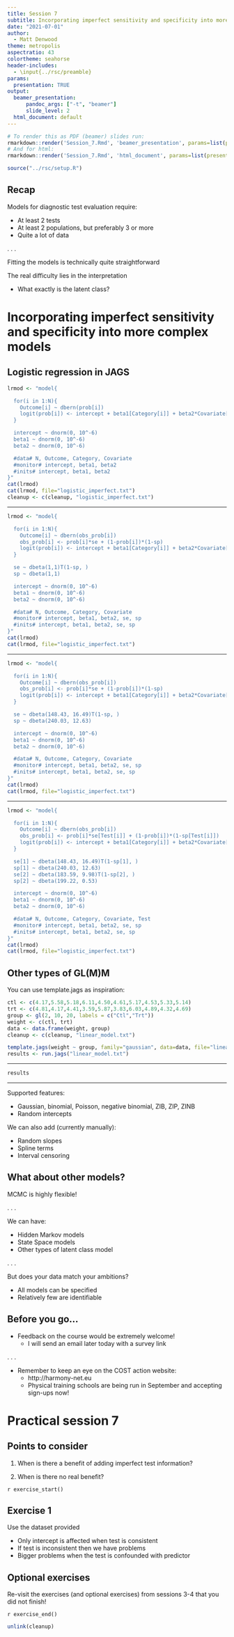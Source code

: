 ```yaml
---
title: Session 7
subtitle: Incorporating imperfect sensitivity and specificity into more complex models
date: "2021-07-01"
author:
  - Matt Denwood
theme: metropolis
aspectratio: 43
colortheme: seahorse
header-includes: 
  - \input{../rsc/preamble}
params:
  presentation: TRUE
output:
  beamer_presentation:
      pandoc_args: ["-t", "beamer"]
      slide_level: 2
  html_document: default
---
```


```r
# To render this as PDF (beamer) slides run:
rmarkdown::render('Session_7.Rmd', 'beamer_presentation', params=list(presentation=TRUE))
# And for html:
rmarkdown::render('Session_7.Rmd', 'html_document', params=list(presentation=FALSE))
```

```r
source("../rsc/setup.R")
```

## Recap

Models for diagnostic test evaluation require:

  - At least 2 tests
  - At least 2 populations, but preferably 3 or more
  - Quite a lot of data

. . .

Fitting the models is technically quite straightforward

The real difficulty lies in the interpretation

  - What exactly is the latent class?


# Incorporating imperfect sensitivity and specificity into more complex models

## Logistic regression in JAGS

```r
lrmod <- "model{

  for(i in 1:N){
    Outcome[i] ~ dbern(prob[i])
    logit(prob[i]) <- intercept + beta1[Category[i]] + beta2*Covariate[i]
  }

  intercept ~ dnorm(0, 10^-6)
  beta1 ~ dnorm(0, 10^-6)
  beta2 ~ dnorm(0, 10^-6)

  #data# N, Outcome, Category, Covariate
  #monitor# intercept, beta1, beta2
  #inits# intercept, beta1, beta2
}"
cat(lrmod)
cat(lrmod, file="logistic_imperfect.txt")
cleanup <- c(cleanup, "logistic_imperfect.txt")
```

- - -


```r
lrmod <- "model{

  for(i in 1:N){
    Outcome[i] ~ dbern(obs_prob[i])
    obs_prob[i] <- prob[i]*se + (1-prob[i])*(1-sp)
    logit(prob[i]) <- intercept + beta1[Category[i]] + beta2*Covariate[i]
  }

  se ~ dbeta(1,1)T(1-sp, )
  sp ~ dbeta(1,1)

  intercept ~ dnorm(0, 10^-6)
  beta1 ~ dnorm(0, 10^-6)
  beta2 ~ dnorm(0, 10^-6)

  #data# N, Outcome, Category, Covariate
  #monitor# intercept, beta1, beta2, se, sp
  #inits# intercept, beta1, beta2, se, sp
}"
cat(lrmod)
cat(lrmod, file="logistic_imperfect.txt")
```

- - -


```r
lrmod <- "model{

  for(i in 1:N){
    Outcome[i] ~ dbern(obs_prob[i])
    obs_prob[i] <- prob[i]*se + (1-prob[i])*(1-sp)
    logit(prob[i]) <- intercept + beta1[Category[i]] + beta2*Covariate[i]
  }

  se ~ dbeta(148.43, 16.49)T(1-sp, )
  sp ~ dbeta(240.03, 12.63)

  intercept ~ dnorm(0, 10^-6)
  beta1 ~ dnorm(0, 10^-6)
  beta2 ~ dnorm(0, 10^-6)

  #data# N, Outcome, Category, Covariate
  #monitor# intercept, beta1, beta2, se, sp
  #inits# intercept, beta1, beta2, se, sp
}"
cat(lrmod)
cat(lrmod, file="logistic_imperfect.txt")
```

- - -


```r
lrmod <- "model{

  for(i in 1:N){
    Outcome[i] ~ dbern(obs_prob[i])
    obs_prob[i] <- prob[i]*se[Test[i]] + (1-prob[i])*(1-sp[Test[i]])
    logit(prob[i]) <- intercept + beta1[Category[i]] + beta2*Covariate[i]
  }

  se[1] ~ dbeta(148.43, 16.49)T(1-sp[1], )
  sp[1] ~ dbeta(240.03, 12.63)
  se[2] ~ dbeta(183.59, 9.98)T(1-sp[2], )
  sp[2] ~ dbeta(199.22, 0.53)

  intercept ~ dnorm(0, 10^-6)
  beta1 ~ dnorm(0, 10^-6)
  beta2 ~ dnorm(0, 10^-6)

  #data# N, Outcome, Category, Covariate, Test
  #monitor# intercept, beta1, beta2, se, sp
  #inits# intercept, beta1, beta2, se, sp
}"
cat(lrmod)
cat(lrmod, file="logistic_imperfect.txt")
```

## Other types of GL(M)M

You can use template.jags as inspiration:

```r
ctl <- c(4.17,5.58,5.18,6.11,4.50,4.61,5.17,4.53,5.33,5.14)
trt <- c(4.81,4.17,4.41,3.59,5.87,3.83,6.03,4.89,4.32,4.69)
group <- gl(2, 10, 20, labels = c("Ctl","Trt"))
weight <- c(ctl, trt)
data <- data.frame(weight, group)
cleanup <- c(cleanup, "linear_model.txt")
```


```r
template.jags(weight ~ group, family="gaussian", data=data, file="linear_model.txt")
results <- run.jags("linear_model.txt")
```

- - -

```r
results
```

- - -

Supported features:

  - Gaussian, binomial, Poisson, negative binomial, ZIB, ZIP, ZINB
  - Random intercepts

We can also add (currently manually):

  - Random slopes
  - Spline terms
  - Interval censoring


## What about other models?

MCMC is highly flexible!

. . . 

We can have:

  - Hidden Markov models
  - State Space models
  - Other types of latent class model

. . .

But does your data match your ambitions?

  - All models can be specified
  - Relatively few are identifiable

## Before you go...

- Feedback on the course would be extremely welcome!
  - I will send an email later today with a survey link

. . .

- Remember to keep an eye on the COST action website:
  - http://harmony-net.eu
  - Physical training schools are being run in September and accepting sign-ups now!


# Practical session 7

## Points to consider {.fragile}

1. When is there a benefit of adding imperfect test information?

2. When is there no real benefit?


`r exercise_start()`

## Exercise 1

Use the dataset provided
  
  - Only intercept is affected when test is consistent
  - If test is inconsistent then we have problems
  - Bigger problems when the test is confounded with predictor


## Optional exercises

Re-visit the exercises (and optional exercises) from sessions 3-4 that you did not finish!


`r exercise_end()`


```r
unlink(cleanup)
```

